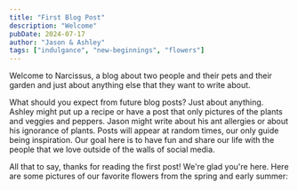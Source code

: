 ```yaml
---
title: "First Blog Post"
description: "Welcome"
pubDate: 2024-07-17
author: "Jason & Ashley"
tags: ["indulgance", "new-beginnings", "flowers"]
---
```



Welcome to Narcissus, a blog about two people and their pets and their garden
and just about anything else that they want to write about.

What should you expect from future blog posts? Just about anything. Ashley might
put up a recipe or have a post that only pictures of the plants and veggies and
peppers. Jason might write about his ant allergies or about his ignorance of
plants. Posts will appear at random times, our only guide being inspiration. Our
goal here is to have fun and share our life with the people that we love outside
of the walls of social media.

All that to say, thanks for reading the first post! We're glad you're here.
Here are some pictures of our favorite flowers from the spring and early summer:

<NarcImageWithCaption
  src={artichoke}
  alt="an artichoke"
  caption="an artichoke that should not be eaten"
/>
<NarcImageWithCaption
  src={zennia}
  alt="a purple zennia"
  caption="a purple zennia"
/>
<NarcImageWithCaption
  src={orangeZennia}
  alt="an orange zennia"
  caption="an orange zennia"
/>
<NarcImageWithCaption src={loofah} alt="a loofah" caption="loooooooofah" />
